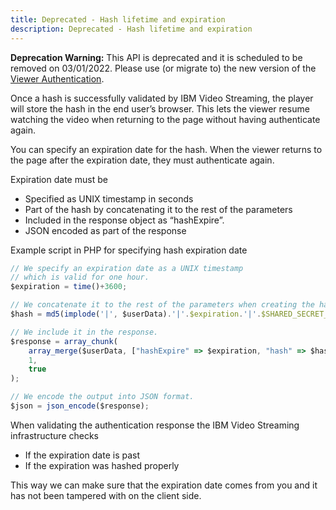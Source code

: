 ```yaml
---
title: Deprecated - Hash lifetime and expiration
description: Deprecated - Hash lifetime and expiration
---
```


<InlineNotification kind="warning">

**Deprecation Warning:** This API is deprecated and it is scheduled to be removed on 03/01/2022. Please use (or migrate to) the new version of the [Viewer Authentication](/viewer-authentication-api-v2-getting-started).

</InlineNotification>

Once a hash is successfully validated by IBM Video Streaming, the player will store the hash in the end user’s browser. This lets the viewer resume watching the video when returning to the page without having authenticate again.

You can specify an expiration date for the hash. When the viewer returns to the page after the expiration date, they must authenticate again.

Expiration date must be

- Specified as UNIX timestamp in seconds
- Part of the hash by concatenating it to the rest of the parameters
- Included in the response object as “hashExpire”.
- JSON encoded as part of the response

Example script in PHP for specifying hash expiration date

```js
// We specify an expiration date as a UNIX timestamp
// which is valid for one hour.
$expiration = time()+3600;

// We concatenate it to the rest of the parameters when creating the hash.
$hash = md5(implode('|', $userData).'|'.$expiration.'|'.$SHARED_SECRET_KEY);

// We include it in the response.
$response = array_chunk(
    array_merge($userData, ["hashExpire" => $expiration, "hash" => $hash]),
    1,
    true
);

// We encode the output into JSON format.
$json = json_encode($response);

```

When validating the authentication response the IBM Video Streaming infrastructure checks

- If the expiration date is past
- If the expiration was hashed properly

This way we can make sure that the expiration date comes from you and it has not been tampered with on the client side.
